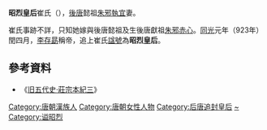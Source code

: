 {{東亞女性歷史人物
|名稱 = 崔氏
|身份 = 
|國家 = 
|時代 = 
|屆數 = 
|前任 = 
|繼任 = 
|圖片名稱 = 
|圖片大小 = 
|圖片說明 = 
|姓 = 
|穆坤 = <!--清代八旗满洲人物专用-->
|名 = 
|姓名 = 
|字 = 
|最高職務 = 
|封爵 = 
|封號 = 
|位號 = 
|位階 = 
|品階 = 
|御稱號 = <!--日本皇族之稱號-->
|宮號1 = <!--日本皇族之宮號-->
|宮號2 = <!--朝鮮王族之宮號-->
|封地 = 
|湯沐邑 = 
|神號 = 
|尊號 = 
|族裔 = 漢族
|信仰 = <!--指的是宗教信仰-->
|旗籍 = <!--清朝旗人專用-->
|氏族 = 
|府邸 = 
|世系 = 
|初名 = 
|乳名 = <!--日本、朝鮮、琉球以外人物用-->
|幼名 = <!--日本人用-->
|兒名 = <!--朝鮮人用-->
|童名 = <!--琉球人用-->
|小字 = 
|號 = 
|法號 = 
|院號 = 
|其他名號 = 
|出生日期 = 
|出生地點 = 
|婚年 = 
|逝世日期 = 
|逝世地點 = 
|諡號 = 昭烈皇后
|墓葬 = 
|祠廟 = 
|父親 = 
|嫡母 = 
|母親 = 
|夫 = [[朱邪執宜|朱邪執宜]]
|婚姻名份 = 
|夫之父 = 
|夫之母 = 
|夫之嫡母 = 
|夫之元配 = 
|夫之正室 = 
|夫之繼室 = 
|夫之平妻 = 
|夫之側室 = 
|兄弟 = 
|姊妹 = 
|嫡兄弟 = 
|嫡姊妹 = 
|庶兄弟 = 
|庶姊妹 = 
|同胞兄弟 = 
|同胞姊妹 = 
|異母兄弟 = 
|異母姊妹 = 
|異父兄弟 = 
|異父姊妹 = 
|繼兄弟 = 
|繼姊妹 = 
|子 = [[朱邪赤心|朱邪赤心]]
|女 = 
|養子 = 
|養女 = 
|繼子 = 
|繼女 = 
|其他親屬 = 
|經歷 = 
|著作 = 
|注釋=
}}

'''昭烈皇后'''崔氏（{{bd|？||？|catIdx=H}}），[[後唐|後唐]]懿祖[[朱邪執宜|朱邪執宜]]妻。

崔氏事跡不詳，只知她嫁與後唐懿祖及生後唐獻祖[[朱邪赤心|朱邪赤心]]。[[同光|同光]]元年（923年）閏四月，[[李存勗|李存勗]]稱帝，追上崔氏[[諡號|諡號]]為'''昭烈皇后'''。

==參考資料==
*《[[s:舊五代史/卷29|旧五代史·莊宗本紀三]]》

{{五代皇后}}
[[Category:唐朝漢族人|Category:唐朝漢族人]]
[[Category:唐朝女性人物|Category:唐朝女性人物]]
[[Category:后唐追封皇后|Category:后唐追封皇后]]
[[Category:崔姓|~]]
[[Category:谥昭烈|Category:谥昭烈]]